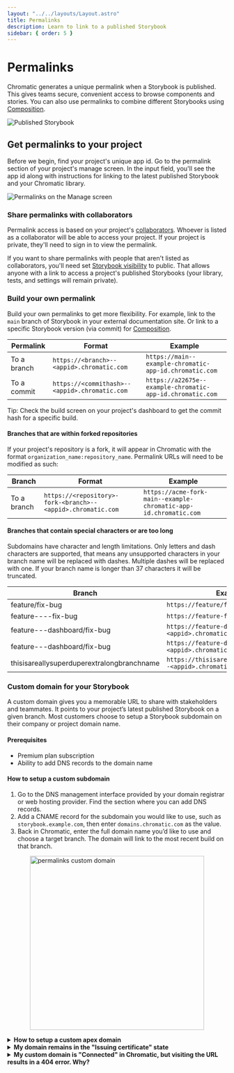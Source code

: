 ```yaml
---
layout: "../../layouts/Layout.astro"
title: Permalinks
description: Learn to link to a published Storybook
sidebar: { order: 5 }
---
```



# Permalinks

Chromatic generates a unique permalink when a Storybook is published. This gives teams secure, convenient access to browse components and stories. You can also use permalinks to combine different Storybooks using [Composition](/docs/composition).

![Published Storybook](../../images/published-storybook.png)

## Get permalinks to your project

Before we begin, find your project's unique app id. Go to the permalink section of your project's manage screen. In the input field, you'll see the app id along with instructions for linking to the latest published Storybook and your Chromatic library.

![Permalinks on the Manage screen](../../images/permalinks.png)

### Share permalinks with collaborators

Permalink access is based on your project's [collaborators](/docs/collaborators#project-collaborators). Whoever is listed as a collaborator will be able to access your project. If your project is private, they'll need to sign in to view the permalink.

If you want to share permalinks with people that aren't listed as collaborators, you'll need set [Storybook visibility](/docs/collaborators#visibility) to public. That allows anyone with a link to access a project's published Storybooks (your library, tests, and settings will remain private).

### Build your own permalink

Build your own permalinks to get more flexibility. For example, link to the `main` branch of Storybook in your external documentation site. Or link to a specific Storybook version (via commit) for [Composition](/docs/composition).

| Permalink   | Format                                        | Example                                                   |
| ----------- | --------------------------------------------- | --------------------------------------------------------- |
| To a branch | `https://<branch>--<appid>.chromatic.com`     | `https://main--example-chromatic-app-id.chromatic.com`    |
| To a commit | `https://<commithash>--<appid>.chromatic.com` | `https://a22675e--example-chromatic-app-id.chromatic.com` |

<div class="aside">
  Tip: Check the build screen on your project's dashboard to get the commit hash
  for a specific build.
</div>

#### Branches that are within forked repositories

If your project's repository is a fork, it will appear in Chromatic with the format `organization_name:repository_name`. Permalink URLs will need to be modified as such:

| Branch      | Format                                                      | Example                                                          |
| ----------- | ----------------------------------------------------------- | ---------------------------------------------------------------- |
| To a branch | `https://<repository>-fork-<branch>--<appid>.chromatic.com` | `https://acme-fork-main--example-chromatic-app-id.chromatic.com` |

#### Branches that contain special characters or are too long

Subdomains have character and length limitations. Only letters and dash characters are supported, that means any unsupported characters in your branch name will be replaced with dashes. Multiple dashes will be replaced with one. If your branch name is longer than 37 characters it will be truncated.

| Branch                                     | Example Permalink                                                      |
| ------------------------------------------ | ---------------------------------------------------------------------- |
| feature/fix-bug                            | `https://feature/fix-bug--<appid>.chromatic.com`                       |
| feature----fix-bug                         | `https://feature-fix-bug--<appid>.chromatic.com`                       |
| feature---dashboard/fix-bug                | `https://feature-dashboard-fix-bug--<appid>.chromatic.com`             |
| feature---dashboard/fix-bug                | `https://feature-dashboard-fix-bug--<appid>.chromatic.com`             |
| thisisareallysuperduperextralongbranchname | `https://thisisareallysuperduperextralongbranc--<appid>.chromatic.com` |

### Custom domain for your Storybook

A custom domain gives you a memorable URL to share with stakeholders and teammates. It points to your project’s latest published Storybook on a given branch. Most customers choose to setup a Storybook subdomain on their company or project domain name.

#### Prerequisites

- Premium plan subscription
- Ability to add DNS records to the domain name

#### How to setup a custom subdomain

1. Go to the DNS management interface provided by your domain registrar or web hosting provider. Find the section where you can add DNS records.
2. Add a CNAME record for the subdomain you would like to use, such as `storybook.example.com`, then enter `domains.chromatic.com` as the value.
3. Back in Chromatic, enter the full domain name you’d like to use and choose a target branch. The domain will link to the most recent build on that branch.

<img
  src={permalinksCustomDomain.src}
  alt="permalinks custom domain"
  style="width: 400px; display:block; margin: 0 auto;"
/>

<details>
<summary><b>How to setup a custom apex domain</b></summary>

1. Go to the DNS management interface provided by your domain registrar or web hosting provider. Find the section where you can add DNS records.
2. Add an **A** record for the root you would like to use, such as `example.com`, then enter `34.120.230.5` as the value.
3. Add a **TXT** record for the root domain and set `apex=domains.chromatic.com` as its value.
4. Back in Chromatic, enter the full domain name you’d like to use and choose a target branch. The domain will link to the most recent build on that branch.

<img
  src={permalinksCustomDomain.src}
  alt="permalinks custom domain"
  style="width: 400px; display:block; margin: 0 auto;"
/>

</details>

<details>
<summary><b>My domain remains in the "Issuing certificate" state</b></summary>

Your DNS may be configured with [CAA records](https://en.wikipedia.org/wiki/DNS_Certification_Authority_Authorization) that only allow certain authorities to issue certificates for your domain names. The Chromatic custom domain relies on Let's Encrypt and ZeroSSL (either one may be used). In order to allow Let's Encrypt or ZeroSSL to issue a certificate for your Chromatic custom domain, add a `CAA` record for `letsencrypt.org` and `sectigo.com`. For example:

```
example.com. 300 IN CAA 0 issue "letsencrypt.org"
example.com. 300 IN CAA 0 issue "sectigo.com"
```

As CAA records are inherited by subdomains, you can configure the CAA record at the apex domain level, which is convenient if you have multiple Chromatic projects.

For more information about configuring CAA records, refer to [Let's Encrypt](https://letsencrypt.org/docs/caa/) and [ZeroSSL](https://help.zerossl.com/hc/en-us/articles/360060119753-Invalid-CAA-Records).

</details>

<details>
<summary><b>My custom domain is "Connected" in Chromatic, but visiting the URL results in a 404 error. Why?</b></summary>

When you set a custom domain, you select a target branch, and the domain links to the latest build on that branch. If you encounter a 404 error, it's likely because the selected branch doesn't have any Chromatic builds yet.

</details>
